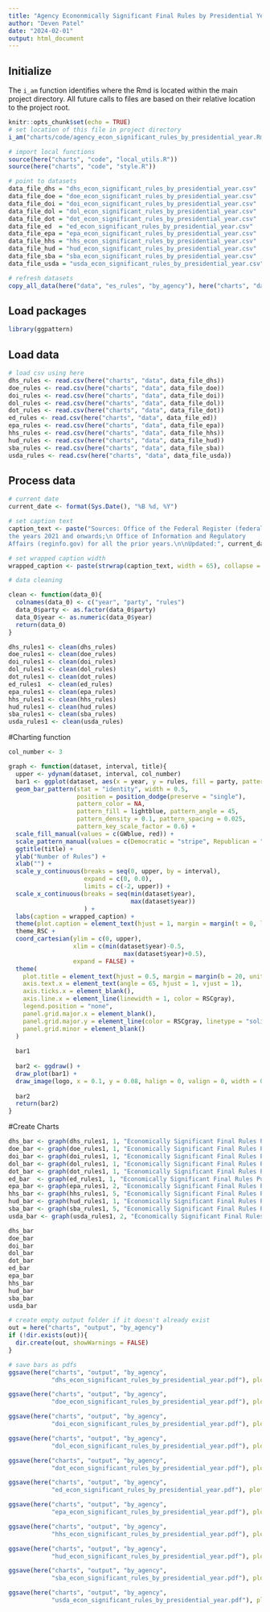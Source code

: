 ```yaml
---
title: "Agency Econonmically Significant Final Rules by Presidential Year"
author: "Deven Patel"
date: "2024-02-01"
output: html_document
---
```


## Initialize

The `i_am` function identifies where the Rmd is located within the main project directory. All future calls to files are based on their relative location to the project root.

```r
knitr::opts_chunk$set(echo = TRUE)
# set location of this file in project directory
i_am("charts/code/agency_econ_significant_rules_by_presidential_year.Rmd")

# import local functions
source(here("charts", "code", "local_utils.R"))
source(here("charts", "code", "style.R"))

# point to datasets
data_file_dhs = "dhs_econ_significant_rules_by_presidential_year.csv"
data_file_doe = "doe_econ_significant_rules_by_presidential_year.csv"
data_file_doi = "doi_econ_significant_rules_by_presidential_year.csv"
data_file_dol = "dol_econ_significant_rules_by_presidential_year.csv"
data_file_dot = "dot_econ_significant_rules_by_presidential_year.csv"
data_file_ed  = "ed_econ_significant_rules_by_presidential_year.csv"
data_file_epa = "epa_econ_significant_rules_by_presidential_year.csv"
data_file_hhs = "hhs_econ_significant_rules_by_presidential_year.csv"
data_file_hud = "hud_econ_significant_rules_by_presidential_year.csv"
data_file_sba = "sba_econ_significant_rules_by_presidential_year.csv"
data_file_usda = "usda_econ_significant_rules_by_presidential_year.csv"

# refresh datasets
copy_all_data(here("data", "es_rules", "by_agency"), here("charts", "data"))

```

## Load packages

```r
library(ggpattern)
```

## Load data

```r
# load csv using here
dhs_rules <- read.csv(here("charts", "data", data_file_dhs))
doe_rules <- read.csv(here("charts", "data", data_file_doe))
doi_rules <- read.csv(here("charts", "data", data_file_doi))
dol_rules <- read.csv(here("charts", "data", data_file_dol))
dot_rules <- read.csv(here("charts", "data", data_file_dot))
ed_rules <- read.csv(here("charts", "data", data_file_ed))
epa_rules <- read.csv(here("charts", "data", data_file_epa))
hhs_rules <- read.csv(here("charts", "data", data_file_hhs))
hud_rules <- read.csv(here("charts", "data", data_file_hud))
sba_rules <- read.csv(here("charts", "data", data_file_sba))
usda_rules <- read.csv(here("charts", "data", data_file_usda))
```

## Process data

```r
# current date
current_date <- format(Sys.Date(), "%B %d, %Y")

# set caption text
caption_text <- paste("Sources: Office of the Federal Register (federalregister.gov) for
the years 2021 and onwards;\n Office of Information and Regulatory
Affairs (reginfo.gov) for all the prior years.\n\nUpdated:", current_date)

# set wrapped caption width
wrapped_caption <- paste(strwrap(caption_text, width = 65), collapse = "\n")

# data cleaning

clean <- function(data_0){
  colnames(data_0) <- c("year", "party", "rules")
  data_0$party <- as.factor(data_0$party)
  data_0$year <- as.numeric(data_0$year)
  return(data_0)
}

dhs_rules1 <- clean(dhs_rules)
doe_rules1 <- clean(doe_rules)
doi_rules1 <- clean(doi_rules)
dol_rules1 <- clean(dol_rules)
dot_rules1 <- clean(dot_rules)
ed_rules1  <- clean(ed_rules)
epa_rules1 <- clean(epa_rules)
hhs_rules1 <- clean(hhs_rules)
hud_rules1 <- clean(hud_rules)
sba_rules1 <- clean(sba_rules)
usda_rules1 <- clean(usda_rules)


```

#Charting function

```r
col_number <- 3

graph <- function(dataset, interval, title){
  upper <- ydynam(dataset, interval, col_number)
  bar1 <- ggplot(dataset, aes(x = year, y = rules, fill = party, pattern = party)) +
  geom_bar_pattern(stat = "identity", width = 0.5,
                   position = position_dodge(preserve = "single"),
                   pattern_color = NA,
                   pattern_fill = lightblue, pattern_angle = 45,
                   pattern_density = 0.1, pattern_spacing = 0.025,
                   pattern_key_scale_factor = 0.6) +
  scale_fill_manual(values = c(GWblue, red)) +
  scale_pattern_manual(values = c(Democratic = "stripe", Republican = "none")) +
  ggtitle(title) +
  ylab("Number of Rules") +
  xlab("") +
  scale_y_continuous(breaks = seq(0, upper, by = interval), 
                     expand = c(0, 0.0), 
                     limits = c(-2, upper)) +
  scale_x_continuous(breaks = seq(min(dataset$year),
                                  max(dataset$year))
                     ) +
  labs(caption = wrapped_caption) +
  theme(plot.caption = element_text(hjust = 1, margin = margin(t = 0, l = 36, b = 50, unit = "pt"))) +
  theme_RSC +
  coord_cartesian(ylim = c(0, upper),
                  xlim = c(min(dataset$year)-0.5,
                                max(dataset$year)+0.5),
                  expand = FALSE) +
  theme(
    plot.title = element_text(hjust = 0.5, margin = margin(b = 20, unit = "pt")),
    axis.text.x = element_text(angle = 65, hjust = 1, vjust = 1),
    axis.ticks.x = element_blank(),
    axis.line.x = element_line(linewidth = 1, color = RSCgray),
    legend.position = "none",
    panel.grid.major.x = element_blank(),
    panel.grid.major.y = element_line(color = RSCgray, linetype = "solid"),
    panel.grid.minor = element_blank()
  )
  
  bar1
  
  bar2 <- ggdraw() + 
  draw_plot(bar1) + 
  draw_image(logo, x = 0.1, y = 0.08, halign = 0, valign = 0, width = 0.2)
  
  bar2 
  return(bar2)
}


```

#Create Charts

```r
dhs_bar <- graph(dhs_rules1, 1, "Economically Significant Final Rules Published by DHS Each Presidential Year")
doe_bar <- graph(doe_rules1, 1, "Economically Significant Final Rules Published by DOE Each Presidential Year")
doi_bar <- graph(doi_rules1, 1, "Economically Significant Final Rules Published by DOI Each Presidential Year")
dol_bar <- graph(dol_rules1, 1, "Economically Significant Final Rules Published by DOL Each Presidential Year")
dot_bar <- graph(dot_rules1, 1, "Economically Significant Final Rules Published by DOT Each Presidential Year")
ed_bar  <- graph(ed_rules1, 1, "Economically Significant Final Rules Published by ED Each Presidential Year")
epa_bar <- graph(epa_rules1, 2, "Economically Significant Final Rules Published by EPA Each Presidential Year")
hhs_bar <- graph(hhs_rules1, 5, "Economically Significant Final Rules Published by HHS Each Presidential Year")
hud_bar <- graph(hud_rules1, 1, "Economically Significant Final Rules Published by HUD Each Presidential Year")
sba_bar <- graph(sba_rules1, 5, "Economically Significant Final Rules Published by SBA Each Presidential Year")
usda_bar <- graph(usda_rules1, 2, "Economically Significant Final Rules Published by USDA Each Presidential Year")

dhs_bar
doe_bar
doi_bar
dol_bar
dot_bar
ed_bar
epa_bar
hhs_bar
hud_bar
sba_bar
usda_bar
```




```r
# create empty output folder if it doesn't already exist
out = here("charts", "output", "by_agency")
if (!dir.exists(out)){
  dir.create(out, showWarnings = FALSE)
}

# save bars as pdfs
ggsave(here("charts", "output", "by_agency", 
            "dhs_econ_significant_rules_by_presidential_year.pdf"), plot = dhs_bar, width = 12, height = 9, dpi = 300)

ggsave(here("charts", "output", "by_agency", 
            "doe_econ_significant_rules_by_presidential_year.pdf"), plot = doe_bar, width = 12, height = 9, dpi = 300)

ggsave(here("charts", "output", "by_agency", 
            "doi_econ_significant_rules_by_presidential_year.pdf"), plot = doi_bar, width = 12, height = 9, dpi = 300)

ggsave(here("charts", "output", "by_agency", 
            "dol_econ_significant_rules_by_presidential_year.pdf"), plot = dol_bar, width = 12, height = 9, dpi = 300)

ggsave(here("charts", "output", "by_agency", 
            "dot_econ_significant_rules_by_presidential_year.pdf"), plot = dot_bar, width = 12, height = 9, dpi = 300)

ggsave(here("charts", "output", "by_agency", 
            "ed_econ_significant_rules_by_presidential_year.pdf"), plot = ed_bar, width = 12, height = 9, dpi = 300)

ggsave(here("charts", "output", "by_agency", 
            "epa_econ_significant_rules_by_presidential_year.pdf"), plot = epa_bar, width = 12, height = 9, dpi = 300)

ggsave(here("charts", "output", "by_agency", 
            "hhs_econ_significant_rules_by_presidential_year.pdf"), plot = hhs_bar, width = 12, height = 9, dpi = 300)

ggsave(here("charts", "output", "by_agency", 
            "hud_econ_significant_rules_by_presidential_year.pdf"), plot = hud_bar, width = 12, height = 9, dpi = 300) 

ggsave(here("charts", "output", "by_agency", 
            "sba_econ_significant_rules_by_presidential_year.pdf"), plot = sba_bar, width = 12, height = 9, dpi = 300)

ggsave(here("charts", "output", "by_agency", 
            "usda_econ_significant_rules_by_presidential_year.pdf"), plot = usda_bar, width = 12, height = 9, dpi = 300)

```
